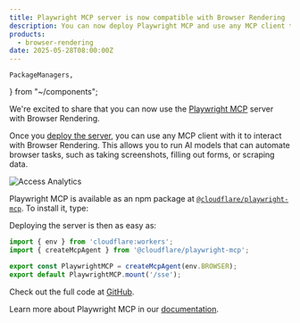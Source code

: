```yaml
---
title: Playwright MCP server is now compatible with Browser Rendering
description: You can now deploy Playwright MCP and use any MCP client to get AI models to interact with Browser Rendering
products:
  - browser-rendering
date: 2025-05-28T08:00:00Z
---
```


	PackageManagers,
} from "~/components";

We're excited to share that you can now use the [Playwright MCP](https://github.com/cloudflare/playwright-mcp) server with Browser Rendering.

Once you [deploy the server](/browser-rendering/platform/playwright-mcp/#deploying), you can use any MCP client with it to interact with Browser Rendering. This allows you to run AI models that can automate browser tasks, such as taking screenshots, filling out forms, or scraping data.

![Access Analytics](~/assets/images/browser-rendering/playground-ai-screenshot.png)

Playwright MCP is available as an npm package at [`@cloudflare/playwright-mcp`](https://www.npmjs.com/package/@cloudflare/playwright-mcp). To install it, type:

<PackageManagers pkg="@cloudflare/playwright-mcp" dev />

Deploying the server is then as easy as:

```ts
import { env } from 'cloudflare:workers';
import { createMcpAgent } from '@cloudflare/playwright-mcp';

export const PlaywrightMCP = createMcpAgent(env.BROWSER);
export default PlaywrightMCP.mount('/sse');
```

Check out the full code at [GitHub](https://github.com/cloudflare/playwright-mcp).

Learn more about Playwright MCP in our [documentation](/browser-rendering/platform/playwright-mcp/).
